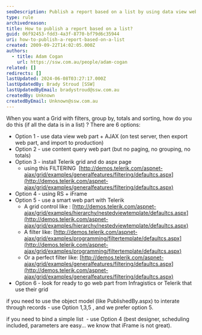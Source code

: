 ```yaml
---
seoDescription: Publish a report based on a list by using data view web part + AJAX or install Telerik grid and do aspx page with filtering, grouping, totals, and sorting.
type: rule
archivedreason:
title: How to publish a report based on a list?
guid: 06f92453-fdd3-4a3f-8770-bf79d6c35944
uri: how-to-publish-a-report-based-on-a-list
created: 2009-09-22T14:02:05.000Z
authors:
  - title: Adam Cogan
    url: https://ssw.com.au/people/adam-cogan
related: []
redirects: []
lastUpdated: 2024-06-08T03:27:17.000Z
lastUpdatedBy: Brady Stroud [SSW]
lastUpdatedByEmail: bradystroud@ssw.com.au
createdBy: Unknown
createdByEmail: Unknown@ssw.com.au
---
```


When you want a Grid with filters, group by, totals and sorting, how do you do this (if all the data is in a list) ?
There are 6 options:

- Option 1 - use data view web part + AJAX (on test server, then export web part, and import to production)
- Option 2 - use content query web part (but no paging, no grouping, no totals)
- Option 3 - install Telerik grid and do aspx page
  - using this FILTERING  [http://demos.telerik.com/aspnet-ajax/grid/examples/generalfeatures/filtering/defaultcs.aspx](http://demos.telerik.com/aspnet-ajax/grid/examples/generalfeatures/filtering/defaultcs.aspx)
- Option 4 - using RS + iFrame
- Option 5 - use a smart web part with Telerik
  - A grid control like : [http://demos.telerik.com/aspnet-ajax/grid/examples/hierarchy/nestedviewtemplate/defaultcs.aspx](http://demos.telerik.com/aspnet-ajax/grid/examples/hierarchy/nestedviewtemplate/defaultcs.aspx)
  - A filter like: [http://demos.telerik.com/aspnet-ajax/grid/examples/programming/filtertemplate/defaultcs.aspx](http://demos.telerik.com/aspnet-ajax/grid/examples/programming/filtertemplate/defaultcs.aspx)
  - Or a perfect filter like: [http://demos.telerik.com/aspnet-ajax/grid/examples/generalfeatures/filtering/defaultcs.aspx](http://demos.telerik.com/aspnet-ajax/grid/examples/generalfeatures/filtering/defaultcs.aspx)
- Option 6 - look for ready to go web part from Infragistics or Telerik that use their grid

if you need to use the object model (like PublishedBy.aspx) to interate through records - use Option 1,3,5 , and we prefer option 5.

if you need to bind a simple list  - use Option 4 (best designer, scheduling included, parameters are easy... we know that iFrame is not great).
